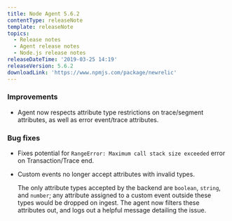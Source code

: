 ```yaml
---
title: Node Agent 5.6.2
contentType: releaseNote
template: releaseNote
topics:
  - Release notes
  - Agent release notes
  - Node.js release notes
releaseDateTime: '2019-03-25 14:19'
releaseVersion: 5.6.2
downloadLink: 'https://www.npmjs.com/package/newrelic'
---
```


### Improvements

* Agent now respects attribute type restrictions on trace/segment attributes, as well as error event/trace attributes.

### Bug fixes

* Fixes potential for `RangeError: Maximum call stack size exceeded` error on Transaction/Trace end.
* Custom events no longer accept attributes with invalid types.

  The only attribute types accepted by the backend are `boolean`, `string`, and `number`; any attribute assigned to a custom event outside these types would be dropped on ingest. The agent now filters these attributes out, and logs out a helpful message detailing the issue.
